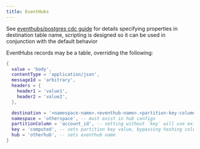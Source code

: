 ```yaml
---
title: EventHubs
---
```


See [eventhubs/postgres cdc guide](/usecases/real-time-cdc/postgres-to-azure-eventhubs) for details specifying properties in destination table name, scripting is designed so it can be used in conjunction with the default behavior

EventHubs records may be a table, overriding the following:
```lua
{
  value = 'body',
  contentType = 'application/json',
  messageId = 'arbitrary',
  headers = {
    header1 = 'value1',
    header2 = 'value2',
  },

  destination = '<namespace-name>.<eventhub-name>.<partition-key-column>', -- overrides mirror's destination table value. Following values will overwrite values from this string
  namespace = 'otherspace', -- must exist in hub configs
  partitionColumn = 'account_id', -- setting without `key` will use existing partition-by-column logic with this column
  key = 'computed', -- sets partition key value, bypassing hashing columns
  hub = 'otherhub', -- sets eventhub name
}
```
